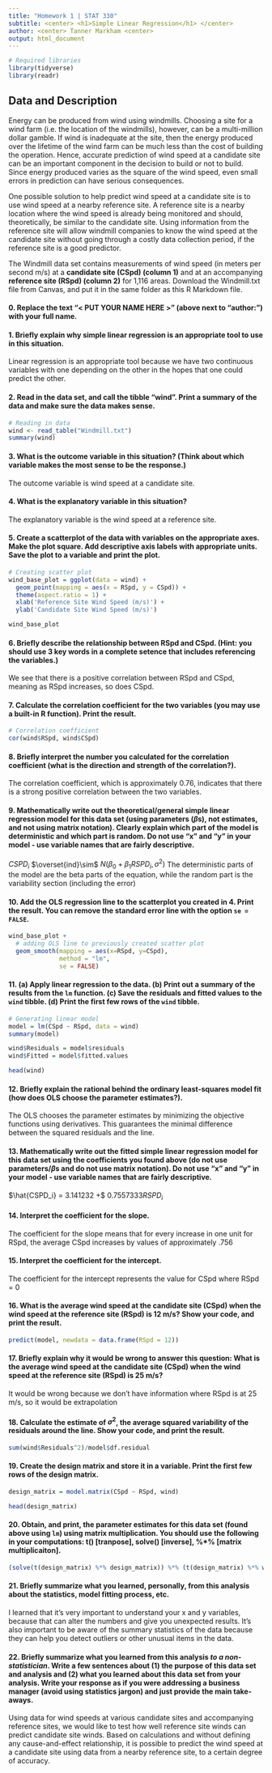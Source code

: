 ```yaml
---
title: "Homework 1 | STAT 330"
subtitle: <center> <h1>Simple Linear Regression</h1> </center>
author: <center> Tanner Markham <center>
output: html_document
---
```


<style type="text/css">
h1.title {
  font-size: 40px;
  text-align: center;
}
</style>

```r
# Required libraries
library(tidyverse)
library(readr)
```

## Data and Description

Energy can be produced from wind using windmills. Choosing a site for a wind farm (i.e. the location of the windmills), however, can be a multi-million dollar gamble. If wind is inadequate at the site, then the energy produced over the lifetime of the wind farm can be much less than the cost of building the operation. Hence, accurate prediction of wind speed at a candidate site can be an important component in the decision to build or not to build. Since energy produced varies as the square of the wind speed, even small errors in prediction can have serious consequences.

One possible solution to help predict wind speed at a candidate site is to use wind speed at a nearby reference site. A reference site is a nearby location where the wind speed is already being monitored and should, theoretically, be similar to the candidate site. Using information from the reference site will allow windmill companies to know the wind speed at the candidate site without going through a costly data collection period, if the reference site is a good predictor. 

The Windmill data set contains measurements of wind speed (in meters per second m/s) at a **candidate site (CSpd) (column 1)** and at an accompanying **reference site (RSpd) (column 2)** for 1,116 areas. Download the Windmill.txt file from Canvas, and put it in the same folder as this R Markdown file.

#### 0. Replace the text "< PUT YOUR NAME HERE >" (above next to "author:") with your full name.

#### 1. Briefly explain why simple linear regression is an appropriate tool to use in this situation.

Linear regression is an appropriate tool because we have two continuous variables with one depending on the other in the hopes that one could predict the other.

#### 2. Read in the data set, and call the tibble "wind". Print a summary of the data and make sure the data makes sense. 

```r
# Reading in data
wind <- read_table("Windmill.txt")
summary(wind)
```

#### 3. What is the outcome variable in this situation? (Think about which variable makes the most sense to be the response.)

The outcome variable is wind speed at a candidate site.

#### 4. What is the explanatory variable in this situation?

The explanatory variable is the wind speed at a reference site.

#### 5. Create a scatterplot of the data with variables on the appropriate axes. Make the plot square. Add descriptive axis labels with appropriate units. Save the plot to a variable and print the plot.

```r

# Creating scatter plot
wind_base_plot = ggplot(data = wind) +
  geom_point(mapping = aes(x = RSpd, y = CSpd)) +
  theme(aspect.ratio = 1) +
  xlab('Reference Site Wind Speed (m/s)') +
  ylab('Candidate Site Wind Speed (m/s)')

wind_base_plot
```

#### 6. Briefly describe the relationship between RSpd and CSpd. (Hint: you should use 3 key words in a complete setence that includes referencing the variables.)

We see that there is a positive correlation between RSpd and CSpd, meaning as RSpd increases, so does CSpd.

#### 7. Calculate the correlation coefficient for the two variables (you may use a built-in R function). Print the result.

```r
# Correlation coefficient
cor(wind$RSpd, wind$CSpd)
```

#### 8. Briefly interpret the number you calculated for the correlation coefficient (what is the direction and strength of the correlation?).

The correlation coefficient, which is approximately 0.76, indicates that there is a strong positive correlation between the two variables.

#### 9. Mathematically write out the theoretical/general simple linear regression model for this data set (using parameters ($\beta$s), not estimates, and not using matrix notation). Clearly explain which part of the model is deterministic and which part is random. Do not use "x" and "y" in your model - use variable names that are fairly descriptive.


$CSPD_i$ $\overset{ind}\sim$ $N(\beta_0 + \beta_1RSPD_i,\sigma^2)$
The deterministic parts of the model are the beta parts of the equation, while the random part is the variability section (including the error)


#### 10. Add the OLS regression line to the scatterplot you created in 4. Print the result. You can remove the standard error line with the option `se = FALSE`.

```r
wind_base_plot +
  # adding OLS line to previously created scatter plot
  geom_smooth(mapping = aes(x=RSpd, y=CSpd),
              method = "lm",
              se = FALSE)
```


#### 11. (a) Apply linear regression to the data. (b) Print out a summary of the results from the `lm` function. (c) Save the residuals and fitted values to the `wind` tibble. (d) Print the first few rows of the `wind` tibble.

```r
# Generating linear model
model = lm(CSpd ~ RSpd, data = wind)
summary(model)

wind$Residuals = model$residuals
wind$Fitted = model$fitted.values

head(wind)
```

#### 12. Briefly explain the rational behind the ordinary least-squares model fit (how does OLS choose the parameter estimates?).

The OLS chooses the parameter estimates by minimizing the objective functions using derivatives. This guarantees the minimal difference between the squared residuals and the line.

#### 13. Mathematically write out the fitted simple linear regression model for this data set using the coefficients you found above (do not use parameters/$\beta$s and do not use matrix notation). Do not use "x" and "y" in your model - use variable names that are fairly descriptive.

$\hat{CSPD_i} = 3.141232 +$ $0.7557333RSPD_i$ 

#### 14. Interpret the coefficient for the slope.

The coefficient for the slope means that for every increase in one unit for RSpd, the average CSpd increases by values of approximately .756

#### 15. Interpret the coefficient for the intercept.

The coefficient for the intercept represents the value for CSpd where RSpd = 0

#### 16. What is the average wind speed at the candidate site (CSpd) when the wind speed at the reference site (RSpd) is 12 m/s? Show your code, and print the result.

```r
predict(model, newdata = data.frame(RSpd = 12))
```

#### 17. Briefly explain why it would be wrong to answer this question: What is the average wind speed at the candidate site (CSpd) when the wind speed at the reference site (RSpd) is 25 m/s?

It would be wrong because we don't have information where RSpd is at 25 m/s, so it would be extrapolation

#### 18. Calculate the estimate of $\sigma^2$, the average squared variability of the residuals around the line. Show your code, and print the result.

```r
sum(wind$Residuals^2)/model$df.residual
```

#### 19. Create the design matrix and store it in a variable. Print the first few rows of the design matrix.

```r
design_matrix = model.matrix(CSpd ~ RSpd, wind)

head(design_matrix)
```

#### 20. Obtain, and print, the parameter estimates for this data set (found above using `lm`) using matrix multiplication. You should use the following in your computations: t() [tranpose], solve() [inverse], %*% [matrix multiplicaiton].

```r

(solve(t(design_matrix) %*% design_matrix)) %*% (t(design_matrix) %*% wind$CSpd)
```

#### 21. Briefly summarize what you learned, personally, from this analysis about the statistics, model fitting process, etc.

I learned that it's very important to understand your x and y variables, because that can alter the numbers and give you unexpected results. It's also important to be aware of the summary statistics of the data because they can help you detect outliers or other unusual items in the data.

#### 22. Briefly summarize what you learned from this analysis *to a non-statistician*. Write a few sentences about (1) the purpose of this data set and analysis and (2) what you learned about this data set from your analysis. Write your response as if you were addressing a business manager (avoid using statistics jargon) and just provide the main take-aways.

Using data for wind speeds at various candidate sites and accompanying reference sites, we would like to test how well reference site winds can predict candidate site winds. Based on calculations and without defining any cause-and-effect relationship, it is possible to predict the wind speed at a candidate site using data from a nearby reference site, to a certain degree of accuracy.
